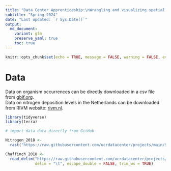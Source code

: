 ```yaml
---
title: "Data Center Apprenticeship:\nWrangling and visualizing spatial data in R"
subtitle: "Spring 2024" 
date: "Last updated: `r Sys.Date()`"
output:
  md_document:
    variant: gfm
    preserve_yaml: true
    toc: true
---
```


```r
knitr::opts_chunk$set(echo = TRUE, message = FALSE, warning = FALSE, error = FALSE)
```

# Data

Data on organism occurrences can be directly downloaded in a csv file from [gbif.org](https://www.gbif.org/).\
Data on nitrogen deposition levels in the Netherlands can be downloaded from RIVM website: [rivm.nl](https://www.rivm.nl/gcn-gdn-kaarten/depositiekaarten/cijfers-achter-depositiekaarten/gdn-depositiebestanden-achterliggende-jaren).

```r
library(tidyverse)
library(terra)

# import data data directly from GitHub

Nitrogen_2018 <- 
  rast("https://raw.githubusercontent.com/ucrdatacenter/projects/main/SCIENVI201/2022h1/Data/nitrogen/depo_ntot_2018.asc")

Chaffinch_2018 <- 
  read_delim("https://raw.githubusercontent.com/ucrdatacenter/projects/main/SCIENVI201/2022h1/Data/chaffinch/chaffinch_2018.csv",
             delim = "\t", escape_double = FALSE, trim_ws = TRUE)

```